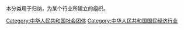本分类用于归纳，为某个行业所建立的组织。

[[Category:中华人民共和国社会团体|Category:中华人民共和国社会团体]]
[[Category:中华人民共和国国民经济行业|Category:中华人民共和国国民经济行业]]